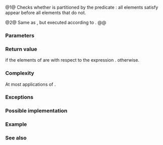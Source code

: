 {{cpp/title|is_partitioned}}
{{cpp/algorithm/navbar}}
{{dcl begin}}
{{dcl header|algorithm}}
{{dcl|num=1|since=c++11|notes={{mark constexpr since c++20}}|
template&lt; class InputIt, class UnaryPred &gt;
bool is_partitioned( InputIt first, InputIt last, UnaryPred p );
}}
{{dcl|num=2|since=c++17|
template&lt; class ExecutionPolicy, class ForwardIt, class UnaryPred &gt;
bool is_partitioned( ExecutionPolicy&amp;&amp; policy,
                     ForwardIt first, ForwardIt last, UnaryPred p );
}}
{{dcl end}}

@1@ Checks whether {{range|first|last}} is partitioned by the predicate {{c|p}}: all elements satisfy {{c|p}} appear before all elements that do not.

@2@ Same as {{v|1}}, but executed according to {{c|policy}}.
@@ {{cpp/algorithm/parallel overload precondition}}

===Parameters===
{{par begin}}
{{par|first, last|the range of elements to check}}
{{par exec pol}}
{{par pred1|p|for the elements expected to be found in the beginning of the range|p1=InputIt}}
{{par hreq}}
{{par req named|InputIt|InputIterator}}
{{par req named|ForwardIt|ForwardIterator|notes=and its value type must be convertible to {{tt|UnaryPred}}'s parameter type.}}
{{par req named|UnaryPred|Predicate}}
{{par end}}

===Return value===
{{c|true}} if the elements {{c|e}} of {{range|first|last}} are {{rlp|/#Requirements|partitioned}} with respect to the expression {{c|p(e)}}. {{c|false}} otherwise.

===Complexity===
At most {{c|std::distance(first, last)}} applications of {{c|p}}.

===Exceptions===
{{cpp/algorithm/parallel exceptions reporting behavior|singular=yes}}

===Possible implementation===
{{eq fun|1=
template&lt;class InputIt, class UnaryPred&gt;
bool is_partitioned(InputIt first, InputIt last, UnaryPred p)
{
    for (; first != last; ++first)
        if (!p(*first))
            break;
    for (; first != last; ++first)
        if (p(*first))
            return false;
    return true;
}
}}

===Example===
{{example
|
|code=
#include &lt;algorithm&gt;
#include &lt;array&gt;
#include &lt;iostream&gt;

int main()
{
    std::array&lt;int, 9&gt; v {1, 2, 3, 4, 5, 6, 7, 8, 9};
    
    auto is_even = [](int i) { return i % 2 == 0; };
    std::cout.setf(std::ios_base::boolalpha);
    std::cout &lt;&lt; std::is_partitioned(v.begin(), v.end(), is_even) &lt;&lt; ' ';
    
    std::partition(v.begin(), v.end(), is_even);
    std::cout &lt;&lt; std::is_partitioned(v.begin(), v.end(), is_even) &lt;&lt; ' ';
    
    std::reverse(v.begin(), v.end());
    std::cout &lt;&lt; std::is_partitioned(v.cbegin(), v.cend(), is_even) &lt;&lt; ' ';
    std::cout &lt;&lt; std::is_partitioned(v.crbegin(), v.crend(), is_even) &lt;&lt; '\n';
}
|output=
false true false true
}}

===See also===
{{dsc begin}}
{{dsc inc|cpp/algorithm/dsc partition}}
{{dsc inc|cpp/algorithm/dsc partition_point}}
{{dsc inc|cpp/algorithm/ranges/dsc is_partitioned}}
{{dsc end}}

{{langlinks|de|es|fr|it|ja|pt|ru|zh}}